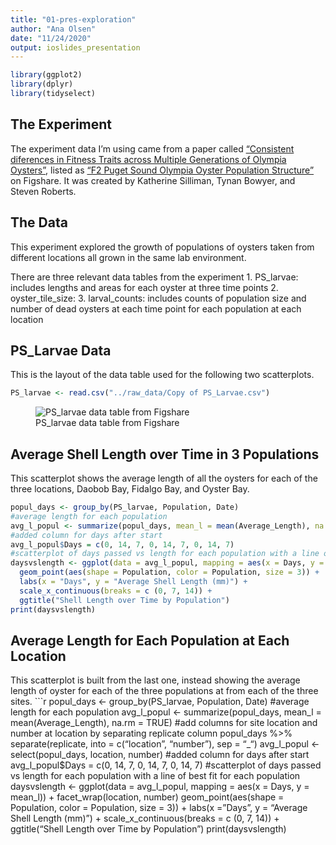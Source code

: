 ```yaml
---
title: "01-pres-exploration"
author: "Ana Olsen"
date: "11/24/2020"
output: ioslides_presentation
---
```

```r
library(ggplot2)
library(dplyr)
library(tidyselect)
```


## The Experiment

The experiment data I'm using came from a paper called ["Consistent diferences in Fitness Traits across Multiple Generations of Olympia Oysters"](https://www.nature.com/articles/s41598-018-24455-3.pdf), listed as ["F2 Puget Sound Olympia Oyster Population Structure"](https://figshare.com/articles/dataset/F2_Puget_Sound_Olympia_Oyster_Population_Structure/5975452?file=10717249) on Figshare. It was created by Katherine Silliman, Tynan Bowyer, and Steven Roberts.

## The Data
This experiment explored the growth of populations of oysters taken from different locations all grown in the same lab environment.

There are three relevant data tables from the experiment
1. PS_larvae: includes lengths and areas for each oyster at three time points
2. oyster_tile_size: 
3. larval_counts: includes counts of population size and number of dead oysters at each time point for each population at each location

## PS_Larvae Data
This is the layout of the data table used for the following two scatterplots.
```r
PS_larvae <- read.csv("../raw_data/Copy of PS_Larvae.csv") 
```
![PS_larvae data table from Figshare]('../images/PS_larvae.jpg')

## Average Shell Length over Time in 3 Populations

This scatterplot shows the average length of all the oysters for each of the three locations, Daobob Bay, Fidalgo Bay, and Oyster Bay.
```r
popul_days <- group_by(PS_larvae, Population, Date)
#average length for each population
avg_l_popul <- summarize(popul_days, mean_l = mean(Average_Length), na.rm = TRUE)
#added column for days after start
avg_l_popul$Days = c(0, 14, 7, 0, 14, 7, 0, 14, 7)
#scatterplot of days passed vs length for each population with a line of best fit for each population
daysvslength <- ggplot(data = avg_l_popul, mapping = aes(x = Days, y = mean_l, group = Population)) +
  geom_point(aes(shape = Population, color = Population, size = 3)) +
  labs(x = "Days", y = "Average Shell Length (mm)") +
  scale_x_continuous(breaks = c (0, 7, 14)) +
  ggtitle("Shell Length over Time by Population")
print(daysvslength)
```


## Average Length for Each Population at Each Location

This scatterplot is built from the last one, instead showing the average length of oyster for each of the three populations at from each of the three sites.
```r
popul_days <- group_by(PS_larvae, Population, Date)
#average length for each population
avg_l_popul <- summarize(popul_days, mean_l = mean(Average_Length), na.rm = TRUE)
#add columns for site location and number at location by separating replicate column
popul_days %>%
  separate(replicate, into = c("location", "number"), sep = "_")
avg_l_popul <- select(popul_days, location, number)
#added column for days after start
avg_l_popul$Days = c(0, 14, 7, 0, 14, 7, 0, 14, 7)
#scatterplot of days passed vs length for each population with a line of best fit for each population
daysvslength <- ggplot(data = avg_l_popul, mapping = aes(x = Days, y = mean_l)) +
  facet_wrap(location, number)
  geom_point(aes(shape = Population, color = Population, size = 3)) +
  labs(x = "Days", y = "Average Shell Length (mm)") +
  scale_x_continuous(breaks = c (0, 7, 14)) +
  ggtitle("Shell Length over Time by Population")
print(daysvslength)
